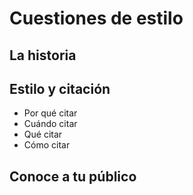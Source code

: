 # Cuestiones de estilo

## La historia

## Estilo y citación
- Por qué citar
- Cuándo citar
- Qué citar
- Cómo citar

 
## Conoce a tu público
